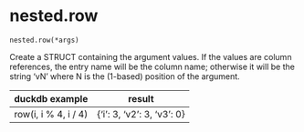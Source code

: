 # nested.row { #duckops.nested.row }

`nested.row(*args)`

Create a STRUCT containing the argument values. If the values are column references, the entry name will be the column name; otherwise it will be the string 'vN' where N is the (1-based) position of the argument.

| duckdb example | result |
| -------------- | ------ |
| row(i, i % 4, i / 4) | {'i': 3, 'v2': 3, 'v3': 0} |
